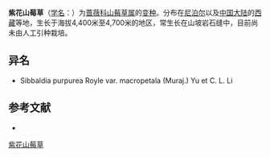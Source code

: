 {{Infraspeciesbox
| name = 紫花山莓草
| status = 
| status_system = 
| image =
| genus = Sibbaldia
| species =  ''''
| varietas = prupruea
| authority = 
}}

'''紫花山莓草'''（[[学名|学名]]：{{lang|la|''Sibbaldia purpurea'' var. ''prupruea''}}）为[[蔷薇科|蔷薇科]][[山莓草属|山莓草属]]的[[变种|变种]]。分布在[[尼泊尔|尼泊尔]]以及[[中国大陆|中国大陆]]的[[西藏|西藏]]等地，生长于海拔4,400米至4,700米的地区，常生长在山坡岩石缝中，目前尚未由人工引种栽培。

== 异名 ==
* Sibbaldia purpurea Royle var. macropetala (Muraj.) Yu et C. L. Li

== 参考文献 ==
<div class="references-small">
* {{cite web| url =http://www.bioinfo.cn/db05/KmzwSpecies.php?action=view&id=19516| title =紫花山莓草（原变种）| work =《中国高等植物数据库全库》| publisher =中国科学院微生物研究所| author =昆明植物研究所| accessdate =2009-02-25| deadurl =yes| archiveurl =https://web.archive.org/web/20160305004421/http://www.bioinfo.cn/db05/KmzwSpecies.php?action=view&id=19516| archivedate =2016-03-05}}
</div>
{{Taxonbar|from=Q18657878}}

[[Category:山莓草属|紫花山莓草]]


{{植物小作品}}